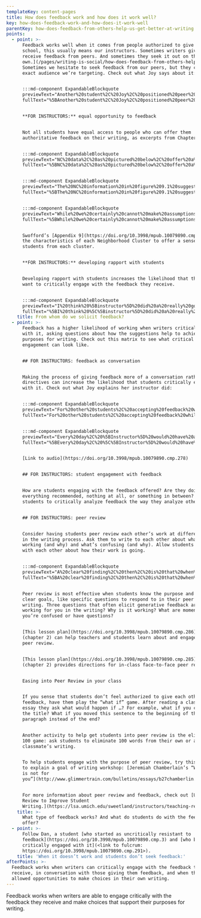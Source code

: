 ```yaml
---
templateKey: content-pages
title: How does feedback work and how does it work well?
key: how-does-feedback-work-and-how-does-it-work-well
parentKey: how-does-feedback-from-others-help-us-get-better-at-writing
points:
  - point: >-
      Feedback works well when it comes from people authorized to give it. [In
      school, this usually means our instructors. Sometimes writers give and
      receive feedback from peers. And sometimes they seek it out on their
      own.](/pages/writing-is-social/how-does-feedback-from-others-help-us-get-better-at-writing/what-is-feedback/#where-do-people-go-for-feedback)
      Sometimes we hesitate to seek feedback from our peers, but they can be the
      exact audience we’re targeting. Check out what Joy says about it:


      :::md-component ExpandableBlockquote
      previewText="Another%20student%2C%20Joy%2C%20positioned%20peer%20review%20in%20a%20similar%20way%20in%20her%20exit%20interview%3A%20%u2018Honestly%2C%20my%20project%20wouldn%u2019t%20have%20been%20as%20successful%20without%20the%20feedback%2C%20not%20only%20from%20%5Bthe%20instructor%5D%2C%20but%20the%20other%20girls%20in%20the%20class.%20%u2026"
      fullText="%5BAnother%20student%2C%20Joy%2C%20positioned%20peer%20review%20in%20a%20similar%20way%20in%20her%20exit%20interview%3A%20%u2018Honestly%2C%20my%20project%20wouldn%u2019t%20have%20been%20as%20successful%20without%20the%20feedback%2C%20not%20only%20from%20%5C%5Bthe%20instructor%5D%2C%20but%20the%20other%20girls%20in%20the%20class.%20Because%20they%20were%20in%20my%20target%20market%20for%20the%20magazine%20that%20I%20was%20writing%2C%20so%20it%20was%20really%20nice%20to%20get%20firsthand%20feedback%20about%20what%20a%20reader%20would%20think%20about%20it.%20That%u2019s%20been%20very%20valuable.%u2019%20Like%20Zach%2C%20Joy%20positioned%20her%20peers%u2019%20feedback%20as%20in%20some%20ways%20more%20authorized%20than%20her%20instructor%u2019s%20feedback.%5D%28https%3A//hdl.handle.net/2027/fulcrum.10079890/poi.10%29"


      **FOR INSTRUCTORS:** equal opportunity to feedback


      Not all students have equal access to people who can offer them
      authoritative feedback on their writing, as excerpts from Chapter 9 show.


      :::md-component ExpandableBlockquote
      previewText="NC%20data%2C%20as%20pictured%20below%2C%20offer%20a%20map%20of%20the%20various%20communities%20that%20represent%20the%20College%20Board%u2019s%20description.%20%u2026"
      fullText="%5BNC%20data%2C%20as%20pictured%20below%2C%20offer%20a%20map%20of%20the%20various%20communities%20that%20represent%20the%20College%20Board%u2019s%20description.%20Some%20of%20these%20NCs%20are%20more%20dense%20in%20one%20or%20two%20regions%2C%20while%20others%20are%20more%20broadly%20distributed%20across%20the%20nation.%20The%20majority%20of%20the%20students%20in%20this%20study%20are%20from%20neighborhoods%20described%20as%20%u2018affluent.%u2019%20As%20an%20example%20of%20the%20kinds%20of%20information%20that%20NC%20data%20can%20provide%2C%20figure%209.1%20represents%20NC%2078%2C%20one%20of%20the%20common%20clusters%20for%20students%20in%20%20this%20study.%20The%20image%20above%20contains%20a%20description%20of%20this%20cluster%3A%20%u2018This%20neighborhood%20is%20at%20the%20top%20of%20the%20economic%20heap%20with%20top%20salaries%20and%20home%20values.%20There%20is%20little%20diversity%20among%20the%20highly%20educated%2C%20professional%20residents%2C%20and%20both%20students%20and%20parents%20value%20education.%20Some%20students%20choose%20private%20and%20religious%20schools%20but%20all%20attend%20schools%20with%20good%20academic%20programs.%20They%20take%20advantage%20of%20AP%20and%20honors%20coursework%20and%20perform%20near%20the%20top%20on%20admissions%20tests.%20They%20submit%20a%20prolific%20number%20of%20applications%20to%20a%20variety%20of%20colleges%2C%20often%20private%2C%20across%20the%20country.%20Although%20some%20will%20apply%2C%20financial%20aid%20is%20not%20a%20priority.%u201D%20The%20information%20portrayed%20in%20figure%209.1%20offers%20several%20key%20insights%2C%20including%20the%20average%20educational%20attainment%20in%20the%20neighborhood%2C%20home%20values%2C%20and%20rates%20of%20homeownership%20%28which%20in%20some%20states%20can%20offer%20a%20sense%20of%20how%20well-resourced%20the%20local%20public%20schools%20may%20be%29.%20This%20information%20can%20describe%20communities%20and%20local%20schools%2C%20and%20how%20those%20places%20have%20contributed%20to%20the%20writing%20experiences%20that%20students%20have%20before%20they%20arrive%20in%20college.%5D%28https%3A//hdl.handle.net/2027/fulcrum.10079890/poi.12%29"


      :::md-component ExpandableBlockquote
      previewText="The%20NC%20information%20in%20figure%209.1%20suggests%20that%20a%20student%20coming%20into%20first-year%20writing%20%u2026"
      fullText="%5BThe%20NC%20information%20in%20figure%209.1%20suggests%20that%20a%20student%20coming%20into%20first-year%20writing%20rom%20this%20NC%20is%20likely%20to%20have%20encountered%20many%20community%20members%20who%20have%20gone%20to%20college%20and%20who%20offer%20institutional%20knowledge%20and%20support.%20It%20is%20also%20likely%20that%20schools%20in%20communities%20as%20well-resourced%20as%20this%20one%20have%20more%20experienced%20teachers%2C%20who%20are%20given%20more%20resources%20and%20who%20have%20had%20more%20time%20to%20develop%20pedagogies%20that%20support%20writing%20development.%20As%20Sarah%20McCarthey%20describes%2C%20teachers%20in%20low-income%20schools%20face%20%20overwhelming%20pressure%20to%20raise%20test%20scores%2C%20and%20many%20experienced%20teachers%20choose%20to%20work%20in%20higher-income%20schools%20where%20there%20is%20more%20%u201Cinsulation%u201D%20from%20these%20pressure%20%2847%29.%5D%28https%3A//hdl.handle.net/2027/fulcrum.10079890/poi.12%29"


      :::md-component ExpandableBlockquote
      previewText="While%20we%20certainly%20cannot%20make%20assumptions%20about%20what%20individuals%20experience%20in%20any%20given%20NC%2C%20%u2026"
      fullText="%5BWhile%20we%20certainly%20cannot%20make%20assumptions%20about%20what%20individuals%20experience%20in%20any%20given%20NC%2C%20we%20can%20see%20that%20a%20high%20school%20in%20NC%2078%20would%20%u201Cprepare%u201D%20students%20for%20the%20writing%20experiences%20they%20were%20likely%20to%20encounter%20at%20UM%2C%20in%20the%20sense%20that%20the%20adults%20around%20them%20had%20experienced%20similar%20writing%20tasks%20and%20situations.%20The%20students%20who%20enroll%20at%20UM%20from%20Cluster%2078%20communities%20would%20probably%20have%20been%20surrounded%20by%20many%20adults%20with%20college%20and%20postgraduate%20degrees%2C%20and%2C%20therefore%2C%20a%20large%20number%20of%20adults%20with%20extensive%20experience%20in%20academic%20discourses.%20Students%20in%20these%20communities%20have%20probably%20had%20more%20experience%20with%20these%20academic%20%20discourses%2C%20%20because%20%20the%20%20adults%20%20around%20%20them%20have%20%20personal%20%20experience%20with%20the%20value%20of%20academic%20writing.%5D%28https%3A//hdl.handle.net/2027/fulcrum.10079890/poi.12%29"


      Swofford’s [Appendix 9](https://doi.org/10.3998/mpub.10079890.cmp.7) lists
      the characteristics of each Neighborhood Cluster to offer a sense of the
      students from each cluster.


      **FOR INSTRUCTORS:** developing rapport with students


      Developing rapport with students increases the likelihood that they will
      want to critically engage with the feedback they receive.


      :::md-component ExpandableBlockquote
      previewText="I%20think%20%5Binstructor%5D%20did%20a%20really%20good%20job%20of%20creating%20a%20space%20where%20we%20could%20all%20talk%20about%20things%20like%20that.%20%u2026"
      fullText="%5BI%20think%20%5C%5Binstructor%5D%20did%20a%20really%20good%20job%20of%20creating%20a%20space%20where%20we%20could%20all%20talk%20about%20things%20like%20that.%20I%20think%20he%20did%20a%20good%20job%20structuring%20the%20peer%20editing%20sessions%20where%20they%20were%20constructive%20and%20they%20weren%u2019t%20everyone%20was%20saying%2C%20%u201COh%2C%20great%20job.%u201D%20You%20got%20honest%20feedback%2C%20but%20it%20was%20a%20safe%20space%20where%20people%20were%20also%20telling%20you%20what%20they%20liked%2C%20and%20you%20felt%20okay%20bringing%20big%20ideas%20to%20the%20table.%20I%20wrote%20about%20struggling%20with%20depression%2C%20which%20I%20was%20just%u2014that%u2019s%20something%20that%20I%20don%u2019t%20talk%20about%20with%20anyone%2C%20but%20I%20was%20impressed%20that%20%5C%5Binstructor%5D%20was%20able%20to%20make%20a%20space%20that%20I%20felt%20comfortable%20doing%20that%20with%2020%20strangers.%5D%28https%3A//umich.app.box.com/file/294322367226%29"
    title: From whom do we solicit feedback?
  - point: >-
      Feedback has a higher likelihood of working when writers critically engage
      with it, asking questions about how the suggestions help to achieve
      purposes for writing. Check out this matrix to see what critical
      engagement can look like.


      ## FOR INSTRUCTORS: feedback as conversation


      Making the process of giving feedback more of a conversation rather than
      directives can increase the likelihood that students critically engage
      with it. Check out what Joy explains her instructor did: 


      :::md-component ExpandableBlockquote
      previewText="For%20other%20students%2C%20accepting%20feedback%20while%20critically%20engaging%20with%20it%20involved%20using%20%20feedback%20%20as%20%20a%20%20springboard%20%20for%20%20reflection.%20%u2026"
      fullText="For%20other%20students%2C%20accepting%20feedback%20while%20critically%20engaging%20with%20it%20involved%20using%20%20feedback%20%20as%20%20a%20%20springboard%20%20for%20%20reflection.%20%5C%5BDiscussing%20%20her%20%20experience%20%20in%20%20the%20Capstone%20course%2C%20writing%20minor%20Joy%20described%20engaging%20in%20dialogic%20feedback%20with%20her%20instructor%2C%20Andy%2C%20as%20something%20that%20helped%20push%20her%20writing%20in%20new%20directions%3A%20%u2018Every%20%20day%2C%20%20%5Bmy%20%20instructor%5D%20%20would%20%20have%20%20a%20%20different%20%20topic%20%20that%20%20we%20%20would%20%20talk%20%20about.%20%20He%20would%20just%20ask%20questions.%20I%20can%u2019t%20really%20remember%20particular%20examples.%20It%u2019s%20just%20the%20questions%20he%20asked%20and%20follow-up%20questions%20that%20really%20make%20you%20think%20twice%20about%20things%20in%20%20general.%20%20If%20%20you%20%20thought%20%20you%20%20wanted%20%20to%20%20write%20%20something%20%20going%20%20in%20%20this%20%20direction%2C%20%20he%20might%20ask%20you%20questions.%20Then%20you%u2019re%2C%20like%2C%20%u201COh%2C%20wait.%20Actually%2C%20I%20could%20see%20it%20going%20in%20this%20direction.%u201D%20It%20kind%20of%20just%20opened%20up%20the%20realm%20to%20experiment%20more%20than%20I%20typically%20would.%20It%20was%20just%20nice%20with%20having%20more%20options%20to%20experiment%20with%20writing%20through%20those%20conversations.%u2019%20Joy%20suggests%20that%20her%20instructor%u2019s%20probing%20questions%20and%20discussion%20topics%20encou-aged%20%20innovation%20%20and%20%20experimentation%20%20in%20%20her%20%20writing.%20Their%20%20conversations%20%20invited%20her%20not%20only%20to%20reflect%20productively%20on%20her%20writing%2C%20but%20to%20consider%20alternate%20choices%20and%20to%20experiment%20more%20with%20her%20writing%20than%20she%20typically%20would%20have%20on%20her%20own.%20Joy%u2019s%20description%20of%20her%20instructor%u2019s%20questions%20that%20caused%20her%20to%20%u201Cthink%20twice%20about%20things%20in%20general%u201D%20suggests%20that%20she%20was%20learning%20broader%20principles%20about%20writing%20that%20could%20be%20transferred%20across%20contexts.%20Feedback%20was%20not%20only%20about%20improving%20single%20drafts%20but%20about%20creating%20a%20wider%20space%20for%20learning%20about%20writing.%20Joy%u2019s%20experience%20illustrates%20the%20critical%20attribute%20of%20using%20instructor%20feedback%20as%20a%20springboard%20for%20reflecting%20on%20her%20writing%2C%20and%20suggests%20that%20Andy%u2019s%20feedback%20was%20a%20catalyst%20for%20Joy%u2019s%20development%20as%20a%20writer.%5D%28https%3A//hdl.handle.net/2027/fulcrum.10079890/poi.3%29"


      :::md-component ExpandableBlockquote
      previewText="Every%20day%2C%20%5BInstructor%5D%20would%20have%20a%20different%20topic%20that%20we%20would%20talk%20about.%20%u2026"
      fullText="%5BEvery%20day%2C%20%5C%5BInstructor%5D%20would%20have%20a%20different%20topic%20that%20we%20would%20talk%20about.%20He%20would%20just%20ask%20questions.%20I%20can%27t%20really%20remember%20particular%20examples.%20It%27s%20just%20the%20questions%20he%20asked%20and%20follow-up%20questions%20that%20really%20make%20you%20think%20twice%20about%20things%20in%20general.%20If%20you%20thought%20you%20wanted%20to%20write%20something%20going%20in%20this%20direction%2C%20he%20might%20ask%20you%20questions.%20Then%20you%27re%2C%20like%2C%20%u2018Oh%2C%20wait.%u2019%20Actually%2C%20I%20could%20see%20it%20going%20in%20this%20direction.%20It%20kind%20of%20just%20opened%20up%20the%20realm%20to%20experiment%20more%20than%20I%20typically%20would.%20It%20was%20just%20nice%20with%20having%20more%20options%20to%20experiment%20with%20writing%20through%20those%20conversations.%5D%28https%3A//umich.box.com/s/smmoxw8rvz8a2jhe5yqxw38ei0ctuefx%29"


      [Link to audio](https://doi.org/10.3998/mpub.10079890.cmp.278)


      ## FOR INSTRUCTORS: student engagement with feedback


      How are students engaging with the feedback offered? Are they doing
      everything recommended, nothing at all, or something in between? Encourage
      students to critically analyze feedback the way they analyze other texts.


      ## FOR INSTRUCTORS: peer review


      Consider having students peer review each other’s work at different stages
      in the writing process. Ask them to write to each other about what’s
      working (and why) and what’s confusing (and why). Allow students to talk
      with each other about how their work is going.


      :::md-component ExpandableBlockquote
      previewText="A%20clear%20finding%2C%20then%2C%20is%20that%20when%20students%20report%20that%20the%20purpose%20of%20peer%20review%20is%20unclear%20to%20them%2C%20%u2026"
      fullText="%5BA%20clear%20finding%2C%20then%2C%20is%20that%20when%20students%20report%20that%20the%20purpose%20of%20peer%20review%20is%20unclear%20to%20them%2C%20they%20are%20likely%20to%20fall%20back%20on%20dominant%20ideologies%20not%20only%20around%20grammatical%20correctness%2C%20but%20also%2C%20as%20I%20argue%2C%20around%20a%20transactional%20view%20of%20writing%20expertise%20that%20privileges%20instructor%20authority%20over%20student%20authority%2C%20undermining%20the%20stated%20goals%20of%20peer%20review.%5D%28https%3A//hdl.handle.net/2027/fulcrum.10079890/poi.7%29"


      Peer review is most effective when students know the purpose and have
      clear goals, like specific questions to respond to in their peer’s
      writing. Three questions that often elicit generative feedback are: What’s
      working for you in the writing? Why is it working? What are moments where
      you’re confused or have questions?


      [This lesson plan](https://doi.org/10.3998/mpub.10079890.cmp.286) from Ben
      (chapter 2) can help teachers and students learn about and engage with
      peer review.


      [This lesson plan](https://doi.org/10.3998/mpub.10079890.cmp.285) from Ben
      (chapter 2) provides directions for in-class face-to-face peer review.


      Easing into Peer Review in your class


      If you sense that students don’t feel authorized to give each other
      feedback, have them play the “what if” game. After reading a classmate’s
      essay they ask what would happen if …? For example, what if you changed
      the title? What if you moved this sentence to the beginning of the
      paragraph instead of the end?


      Another activity to help get students into peer review is the eliminate
      100 game: ask students to eliminate 100 words from their own or a
      classmate’s writing.


      To help students engage with the purpose of peer review, try this reading
      to explain a goal of writing workshop: [Jeremiah Chamberlain’s “Workshop
      is not for
      you”](http://www.glimmertrain.com/bulletins/essays/b27chamberlin.php)


      For more information about peer review and feedback, check out [Using Peer
      Review to Improve Student
      Writing.](https://lsa.umich.edu/sweetland/instructors/teaching-resources/using-peer-review-to-improve-student-writing.html)
    title: >-
      What type of feedback works? And what do students do with the feedback we
      offer?
  - point: >-
      Follow Dan, a student [who started as uncritically resistant to
      feedback](https://doi.org/10.3998/mpub.10079890.cmp.3) and [who became
      critically engaged with it](<link to fulcrum:
      https://doi.org/10.3998/mpub.10079890.cmp.291>).
    title: 'When it doesn’t work and students don’t seek feedback:'
afterPoints: >-
  Feedback works when writers can critically engage with the feedback they
  receive, in conversation with those giving them feedback, and when they are
  allowed opportunities to make choices in their own writing.
---
```

Feedback works when writers are able to engage critically with the feedback they receive and make choices that support their purposes for writing.
